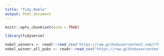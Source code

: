 ```yaml
---
title: "Tidy_Noble"
output: html_document
---
```


```r
knitr::opts_chunk$set(echo = TRUE)
```


```r
library(tidyverse)

nobel_winners <- readr::read_csv("https://raw.githubusercontent.com/rfordatascience/tidytuesday/master/data/2019/2019-05-14/nobel_winners.csv")
nobel_winner_all_pubs <- readr::read_csv("https://raw.githubusercontent.com/rfordatascience/tidytuesday/master/data/2019/2019-05-14/nobel_winner_all_pubs.csv")
```

